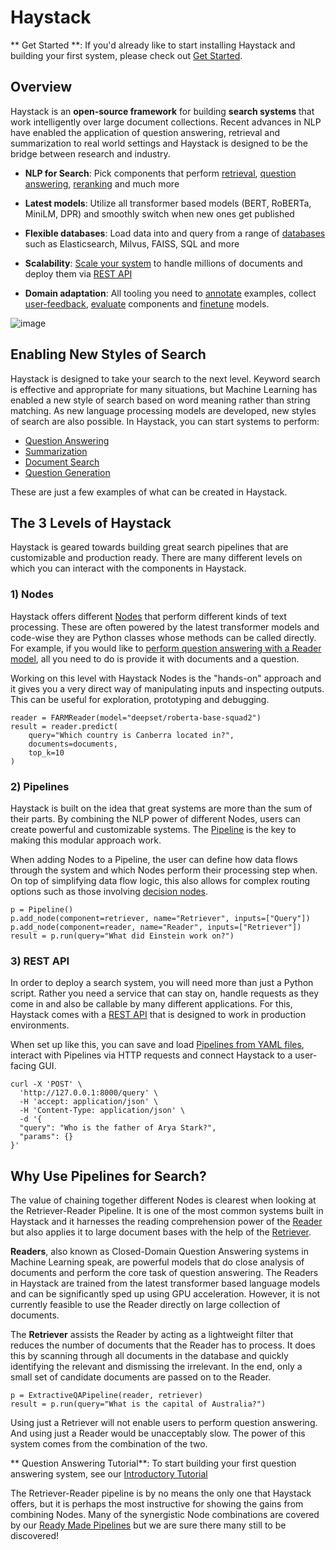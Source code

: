 # Haystack

<div className="max-w-xl bg-yellow-light-theme border-l-8 border-yellow-dark-theme px-6 pt-6 pb-4 my-4 rounded-md dark:bg-yellow-900">

** Get Started **: If you'd already like to start installing Haystack and building your first system,
please check out [Get Started](/overview/get-started).

</div>

## Overview

Haystack is an **open-source framework** for building **search systems** that work intelligently over large document collections.
Recent advances in NLP have enabled the application of question answering, retrieval and summarization to real world settings
and Haystack is designed to be the bridge between research and industry.

- **NLP for Search**: Pick components that perform [retrieval](/components/retriever),
[question answering](/components/reader), [reranking](/components/ranker) and much more

- **Latest models**: Utilize all transformer based models (BERT, RoBERTa, MiniLM, DPR) and smoothly switch when new ones get published

- **Flexible databases**: Load data into and query from a range of [databases](/components/document_store) such as Elasticsearch, Milvus, FAISS, SQL and more

- **Scalability**: [Scale your system](/guides/optimization) to handle millions of documents and deploy them via [REST API](/guides/rest-api)

- **Domain adaptation**: All tooling you need to [annotate](/guides/annotation) examples, collect [user-feedback](/guides/domain-adaptation#user-feedback), [evaluate](/guides/evaluation) components and [finetune](/guides/domain-adaptation) models.

![image](/img/concepts_haystack_handdrawn.png)

<div style={{ marginBottom: "3rem" }} />

## Enabling New Styles of Search

Haystack is designed to take your search to the next level.
Keyword search is effective and appropriate for many situations,
but Machine Learning has enabled a new style of search based on word meaning rather than string matching.
As new language processing models are developed, new styles of search are also possible.
In Haystack, you can start systems to perform:

- [Question Answering](/components/ready-made-pipelines#extractiveqapipeline)
- [Summarization](/components/ready-made-pipelines#searchsummarizationpipeline)
- [Document Search](/components/ready-made-pipelines#documentsearchpipeline)
- [Question Generation](/components/ready-made-pipelines#questiongenerationpipeline)

These are just a few examples of what can be created in Haystack.

## The 3 Levels of Haystack

Haystack is geared towards building great search pipelines that are customizable and production ready.
There are many different levels on which you can interact with the components in Haystack.

### 1) Nodes

Haystack offers different [Nodes](/components/nodes) that perform different kinds of text processing.
These are often powered by the latest transformer models and code-wise they are Python classes whose methods can be called directly.
For example, if you would like to [perform question answering with a Reader model](http://localhost:3000/components/reader#usage),
all you need to do is provide it with documents and a question.

Working on this level with Haystack Nodes is the "hands-on" approach and
it gives you a very direct way of manipulating inputs and inspecting outputs.
This can be useful for exploration, prototyping and debugging.

```
reader = FARMReader(model="deepset/roberta-base-squad2")
result = reader.predict(
    query="Which country is Canberra located in?",
    documents=documents,
    top_k=10
)
```

### 2) Pipelines

Haystack is built on the idea that great systems are more than the sum of their parts.
By combining the NLP power of different Nodes, users can create powerful and customizable systems.
The [Pipeline](/components/pipelines) is the key to making this modular approach work.

When adding Nodes to a Pipeline, the user can define how data flows through the system and which Nodes perform their processing step when.
On top of simplifying data flow logic, this also allows for complex routing options such as those involving [decision nodes](/components/nodes/decision-nodes).

```
p = Pipeline()
p.add_node(component=retriever, name="Retriever", inputs=["Query"])
p.add_node(component=reader, name="Reader", inputs=["Retriever"])
result = p.run(query="What did Einstein work on?")
```

### 3) REST API

In order to deploy a search system, you will need more than just a Python script.
Rather you need a service that can stay on, handle requests as they come in and also be callable by many different applications.
For this, Haystack comes with a [REST API](/guides/rest-api) that is designed to work in production environments.

When set up like this, you can save and load [Pipelines from YAML files](/components/pipelines#yaml-file-definitions),
interact with Pipelines via HTTP requests and connect Haystack to a user-facing GUI.

```
curl -X 'POST' \
  'http://127.0.0.1:8000/query' \
  -H 'accept: application/json' \
  -H 'Content-Type: application/json' \
  -d '{
  "query": "Who is the father of Arya Stark?",
  "params": {}
}'
```

## Why Use Pipelines for Search?

The value of chaining together different Nodes is clearest when looking at the Retriever-Reader Pipeline.
It is one of the most common systems built in Haystack and it
harnesses the reading comprehension power of the [Reader](/components/reader)
but also applies it to large document bases with the help of the [Retriever](/components/retriever).

**Readers**, also known as Closed-Domain Question Answering systems in Machine Learning speak,
are powerful models that do close analysis of documents and perform the core task of question answering.
The Readers in Haystack are trained from the latest transformer based language models and can be significantly sped up using GPU acceleration.
However, it is not currently feasible to use the Reader directly on large collection of documents.

The **Retriever** assists the Reader by acting as a lightweight filter that reduces the number of documents that the Reader has to process.
It does this by scanning through all documents in the database and quickly identifying the relevant and dismissing the irrelevant.
In the end, only a small set of candidate documents are passed on to the Reader.

```
p = ExtractiveQAPipeline(reader, retriever)
result = p.run(query="What is the capital of Australia?")
```

Using just a Retriever will not enable users to perform question answering.
And using just a Reader would be unacceptably slow.
The power of this system comes from the combination of the two.

<div className="max-w-xl bg-yellow-light-theme border-l-8 border-yellow-dark-theme px-6 pt-6 pb-4 my-4 rounded-md dark:bg-yellow-900">

** Question Answering Tutorial**: To start building your first question answering system, see our [Introductory Tutorial](/tutorials/first-qa-system)

</div>

The Retriever-Reader pipeline is by no means the only one that Haystack offers,
but it is perhaps the most instructive for showing the gains from combining Nodes.
Many of the synergistic Node combinations are covered by our [Ready Made Pipelines](/components/ready-made-pipelines)
but we are sure there many still to be discovered!

